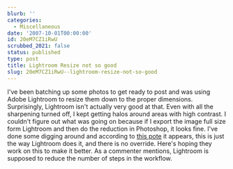```yaml
---
blurb: ''
categories:
  - Miscellaneous
date: '2007-10-01T00:00:00'
id: 20eM7CZ1iRwU
scrubbed_2021: false
status: published
type: post
title: Lightroom Resize not so good
slug: 20eM7CZ1iRwU--lightroom-resize-not-so-good
---
```


I've been batching up some photos to get ready to post and was
using Adobe Lightroom to resize them down to the proper dimensions.
Surprisingly, Lightroom isn't actually very good at that. Even with
all the sharpening turned off, I kept getting halos around areas
with high contrast. I couldn't figure out what was going on because
if I export the image full size form Lightroom and then do the
reduction in Photoshop, it looks fine. I've done some digging
around and according to
[this pote](http://forum.adobe.com/webx/.3bc792de) it appears, this
is just the way Lightroom does it, and there is no override. Here's
hoping they work on this to make it better. As a commenter
mentions, Lightroom is supposed to reduce the number of steps in
the workflow.
